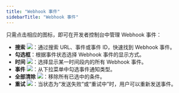 ```yaml
---
title: "Webhook 事件"
sidebarTitle: "Webhook 事件"
---
```


只需点击相应的图标，即可在开发者控制台中管理 Webhook 事件：

- **搜索** <img src="/cn/images/developer-console/icon_search.svg" className="icon"></img>：通过搜索 URL、事件或事件 ID，快速找到 Webhook 事件。
- **勾选框**：根据事件状态选择 Webhook 事件的显示方式。
- **时间** <img src="/cn/images/developer-console/button_time.svg" className="icon"></img>：选择显示某一时间段内的所有 Webhook 事件。
- **事件** <img src="/cn/images/developer-console/button_event.svg" className="icon"></img>：从下拉菜单中勾选事件通知类型。
- **全部清除** <img src="/cn/images/developer-console/button_clear all.svg" className="icon"></img>：移除所有已选中的条件。
- **重试** <img src="/cn/images/developer-console/button_retry.svg" className="icon"></img>：当状态为“发送失败”或“重试中”时，用户可以重新发送事件。